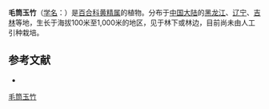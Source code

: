 {{Speciesbox
| name = 毛筒玉竹
| status = 
| status_system = 
| image =
| genus = Polygonatum
| species = inflatum
| authority = Kom.
}}

'''毛筒玉竹'''（[[学名|学名]]：{{lang|la|''Polygonatum inflatum''}}）是[[百合科|百合科]][[黄精属|黄精属]]的植物。分布于[[中国大陆|中国大陆]]的[[黑龙江|黑龙江]]、[[辽宁|辽宁]]、[[吉林|吉林]]等地，生长于海拔100米至1,000米的地区，见于林下或林边，目前尚未由人工引种栽培。

== 参考文献 ==
<div class="references-small">
* {{cite web| url =http://www.bioinfo.cn/db05/KmzwSpecies.php?action=view&id=5579| title =毛筒玉竹| work =《中国高等植物数据库全库》| publisher =中国科学院微生物研究所| author =昆明植物研究所| accessdate =2009-02-24| deadurl =yes| archiveurl =https://web.archive.org/web/20160305005847/http://www.bioinfo.cn/db05/KmzwSpecies.php?action=view&id=5579| archivedate =2016-03-05}}
</div>
{{Taxonbar|from=Q11127918}}

[[Category:黄精属|毛筒玉竹]]


{{植物小作品}}